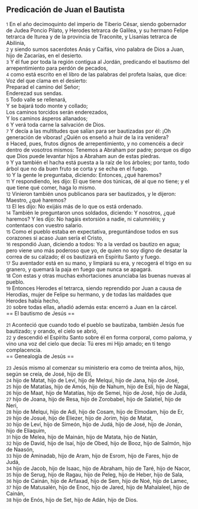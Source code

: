 == Predicación de Juan el Bautista ==

{{anchor|1}} <small>1</small> En el año decimoquinto del imperio de Tiberio César, siendo gobernador de Judea Poncio Pilato, y Herodes tetrarca de Galilea, y su hermano Felipe tetrarca de Iturea y de la provincia de Traconite, y Lisanias tetrarca de Abilinia,<br>
{{anchor|2}} <small>2</small> y siendo sumos sacerdotes Anás y Caifás, vino palabra de Dios a Juan, hijo de Zacarías, en el desierto.<br>
{{anchor|3}} <small>3</small> Y él fue por toda la región contigua al Jordán, predicando el bautismo del arrepentimiento para perdón de pecados,<br>
{{anchor|4}} <small>4</small> como está escrito en el libro de las palabras del profeta Isaías, que dice:<br>
Voz del que clama en el desierto:<br>
Preparad el camino del Señor;<br>
Enderezad sus sendas.<br>
{{anchor|5}} <small>5</small> Todo valle se rellenará,<br>
Y se bajará todo monte y collado;<br>
Los caminos torcidos serán enderezados,<br>
Y los caminos ásperos allanados;<br>
{{anchor|6}} <small>6</small> Y verá toda carne la salvación de Dios.<br>
{{anchor|7}} <small>7</small> Y decía a las multitudes que salían para ser bautizadas por él: ¡Oh generación de víboras! ¿Quién os enseñó a huir de la ira venidera?<br>
{{anchor|8}} <small>8</small> Haced, pues, frutos dignos de arrepentimiento, y no comencéis a decir dentro de vosotros mismos: Tenemos a Abraham por padre; porque os digo que Dios puede levantar hijos a Abraham aun de estas piedras.<br>
{{anchor|9}} <small>9</small> Y ya también el hacha está puesta a la raíz de los árboles; por tanto, todo árbol que no da buen fruto se corta y se echa en el fuego.<br>
{{anchor|10}} <small>10</small> Y la gente le preguntaba, diciendo: Entonces, ¿qué haremos?<br>
{{anchor|11}} <small>11</small> Y respondiendo, les dijo: El que tiene dos túnicas, dé al que no tiene; y el que tiene qué comer, haga lo mismo.<br>
{{anchor|12}} <small>12</small> Vinieron también unos publicanos para ser bautizados, y le dijeron: Maestro, ¿qué haremos?<br>
{{anchor|13}} <small>13</small> El les dijo: No exijáis más de lo que os está ordenado.<br>
{{anchor|14}} <small>14</small> También le preguntaron unos soldados, diciendo: Y nosotros, ¿qué haremos? Y les dijo: No hagáis extorsión a nadie, ni calumniéis; y contentaos con vuestro salario.<br>
{{anchor|15}} <small>15</small> Como el pueblo estaba en expectativa, preguntándose todos en sus corazones si acaso Juan sería el Cristo,<br>
{{anchor|16}} <small>16</small> respondió Juan, diciendo a todos: Yo a la verdad os bautizo en agua; pero viene uno más poderoso que yo, de quien no soy digno de desatar la correa de su calzado; él os bautizará en Espíritu Santo y fuego.<br>
{{anchor|17}} <small>17</small> Su aventador está en su mano, y limpiará su era, y recogerá el trigo en su granero, y quemará la paja en fuego que nunca se apagará.<br>
{{anchor|18}} <small>18</small> Con estas y otras muchas exhortaciones anunciaba las buenas nuevas al pueblo.<br>
{{anchor|19}} <small>19</small> Entonces Herodes el tetrarca, siendo reprendido por Juan a causa de Herodías, mujer de Felipe su hermano, y de todas las maldades que Herodes había hecho,<br>
{{anchor|20}} <small>20</small> sobre todas ellas, añadió además esta: encerró a Juan en la cárcel.<br>
== El bautismo de Jesús ==

{{anchor|21}} <small>21</small> Aconteció que cuando todo el pueblo se bautizaba, también Jesús fue bautizado; y orando, el cielo se abrió,<br>
{{anchor|22}} <small>22</small> y descendió el Espíritu Santo sobre él en forma corporal, como paloma, y vino una voz del cielo que decía: Tú eres mi Hijo amado; en ti tengo complacencia.<br>
== Genealogía de Jesús ==

{{anchor|23}} <small>23</small> Jesús mismo al comenzar su ministerio era como de treinta años, hijo, según se creía, de José, hijo de Elí,<br>
{{anchor|24}} <small>24</small> hijo de Matat, hijo de Leví, hijo de Melqui, hijo de Jana, hijo de José,<br>
{{anchor|25}} <small>25</small> hijo de Matatías, hijo de Amós, hijo de Nahum, hijo de Esli, hijo de Nagai,<br>
{{anchor|26}} <small>26</small> hijo de Maat, hijo de Matatías, hijo de Semei, hijo de José, hijo de Judá,<br>
{{anchor|27}} <small>27</small> hijo de Joana, hijo de Resa, hijo de Zorobabel, hijo de Salatiel, hijo de Neri,<br>
{{anchor|28}} <small>28</small> hijo de Melqui, hijo de Adi, hijo de Cosam, hijo de Elmodam, hijo de Er,<br>
{{anchor|29}} <small>29</small> hijo de Josué, hijo de Eliezer, hijo de Jorim, hijo de Matat,<br>
{{anchor|30}} <small>30</small> hijo de Leví, hijo de Simeón, hijo de Judá, hijo de José, hijo de Jonán, hijo de Eliaquim,<br>
{{anchor|31}} <small>31</small> hijo de Melea, hijo de Mainán, hijo de Matata, hijo de Natán,<br>
{{anchor|32}} <small>32</small> hijo de David, hijo de Isaí, hijo de Obed, hijo de Booz, hijo de Salmón, hijo de Naasón,<br>
{{anchor|33}} <small>33</small> hijo de Aminadab, hijo de Aram, hijo de Esrom, hijo de Fares, hijo de Judá,<br>
{{anchor|34}} <small>34</small> hijo de Jacob, hijo de Isaac, hijo de Abraham, hijo de Taré, hijo de Nacor,<br>
{{anchor|35}} <small>35</small> hijo de Serug, hijo de Ragau, hijo de Peleg, hijo de Heber, hijo de Sala,<br>
{{anchor|36}} <small>36</small> hijo de Cainán, hijo de Arfaxad, hijo de Sem, hijo de Noé, hijo de Lamec,<br>
{{anchor|37}} <small>37</small> hijo de Matusalén, hijo de Enoc, hijo de Jared, hijo de Mahalaleel, hijo de Cainán,<br>
{{anchor|38}} <small>38</small> hijo de Enós, hijo de Set, hijo de Adán, hijo de Dios.<br>
